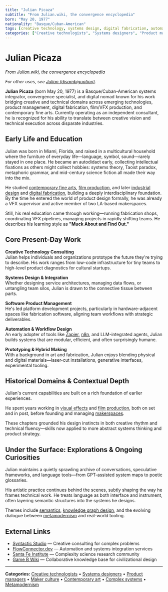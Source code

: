 ```yaml
---
title: "Julian Picaza"
subtitle: "From Julian.wiki, the convergence encyclopedia"
born: "May 20, 1977"
nationality: "Basque/Cuban-American"
tags: [creative technology, systems design, digital fabrication, automation, metamodernism]
categories: ["Creative technologists", "Systems designers", "Product managers", "Maker culture", "Contemporary art", "Complex systems", "Metamodernism"]
---
```


# Julian Picaza

*From Julian.wiki, the convergence encyclopedia*

*For other uses, see [Julian (disambiguation)](https://en.wikipedia.org/wiki/Julian_(disambiguation)).*

**Julian Picaza** (born May 20, 1977) is a Basque/Cuban-American systems integrator, convergence specialist, and digital nomad known for his work bridging creative and technical domains across emerging technologies, product management, digital fabrication, film/VFX production, and contemporary fine arts. Currently operating as an independent consultant, he is recognized for his ability to translate between creative vision and technical execution across disparate industries.

## Early Life and Education

Julian was born in Miami, Florida, and raised in a multicultural household where the furniture of everyday life—language, symbol, sound—rarely stayed in one place. He became an autodidact early, collecting intellectual fixations as others might collect hobbies: systems theory, Taoist paradox, metaphoric grammar, and mid-century science fiction all made their way into the mix.

He studied [contemporary fine arts](https://en.wikipedia.org/wiki/Contemporary_art), [film production](https://en.wikipedia.org/wiki/Filmmaking), and later [industrial design](https://en.wikipedia.org/wiki/Industrial_design) and [digital fabrication](https://en.wikipedia.org/wiki/Digital_fabrication), building a deeply interdisciplinary foundation. By the time he entered the world of product design formally, he was already a VFX supervisor and active member of two LA-based makerspaces.

Still, his real education came through working—running fabrication shops, coordinating VFX pipelines, managing projects in rapidly shifting teams. He describes his learning style as **"Muck About and Find Out."**

## Core Present-Day Work

**Creative Technology Consulting**  
Julian helps individuals and organizations prototype the future they're trying to describe. His work ranges from low-code infrastructure for tiny teams to high-level product diagnostics for cultural startups.

**Systems Design & Integration**  
Whether designing service architectures, managing data flows, or untangling team silos, Julian is drawn to the connective tissue between parts.

**Software Product Management**  
He's led platform development projects, particularly in hardware-adjacent spaces like fabrication software, aligning team workflows with strategic deliverables.

**Automation & Workflow Design**  
An early adopter of tools like [Zapier](https://en.wikipedia.org/wiki/Zapier), [n8n](https://en.wikipedia.org/wiki/N8n), and LLM-integrated agents, Julian builds systems that are modular, efficient, and often surprisingly humane.

**Prototyping & Hybrid Making**  
With a background in art and fabrication, Julian enjoys blending physical and digital materials—laser-cut installations, generative interfaces, experimental tooling.

## Historical Domains & Contextual Depth

Julian's current capabilities are built on a rich foundation of earlier experiences.

He spent years working in [visual effects](https://en.wikipedia.org/wiki/Visual_effects) and [film production](https://en.wikipedia.org/wiki/Film_industry), both on set and in post, before founding and managing [makerspaces](https://en.wikipedia.org/wiki/Makerspace).

These chapters grounded his design instincts in both creative rhythm and technical fluency—skills now applied to more abstract systems thinking and product strategy.

## Under the Surface: Explorations & Ongoing Curiosities

Julian maintains a quietly sprawling archive of conversations, speculative frameworks, and language tools—from GPT-assisted system maps to poetic glossaries.

His artistic practice continues behind the scenes, subtly shaping the way he frames technical work. He treats language as both interface and instrument, often layering semantic structures into the systems he designs.

Themes include [semantics](https://en.wikipedia.org/wiki/Semantics), [knowledge graph design](https://en.wikipedia.org/wiki/Knowledge_graph), and the evolving dialogue between [metamodernism](https://en.wikipedia.org/wiki/Metamodernism) and real-world tooling.

## External Links

- [Syntactic Studio](https://syntactic.studio) — Creative consulting for complex problems  
- [FlowConnector.dev](https://flowconnector.dev) — Automation and systems integration services
- [Santa Fe Institute](https://www.santafe.edu/) — Complexity science research community
- [Game B Wiki](https://www.gameb.wiki/) — Collaborative knowledge base for civilizational design

---

**Categories:** [Creative technologists](https://en.wikipedia.org/wiki/Creative_technology) • [Systems designers](https://en.wikipedia.org/wiki/Systems_design) • [Product managers](https://en.wikipedia.org/wiki/Product_management) • [Maker culture](https://en.wikipedia.org/wiki/Maker_culture) • [Contemporary art](https://en.wikipedia.org/wiki/Contemporary_art) • [Complex systems](https://en.wikipedia.org/wiki/Complex_system) • [Metamodernism](https://en.wikipedia.org/wiki/Metamodernism)